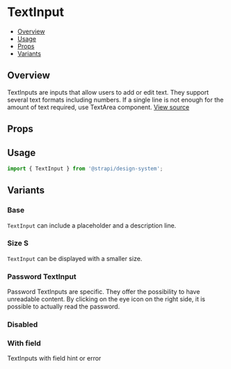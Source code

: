 

<Meta of={TextInputStories} />

# TextInput

- [Overview](#overview)
- [Usage](#usage)
- [Props](#props)
- [Variants](#variants)

## Overview

TextInputs are inputs that allow users to add or edit text. They support several text formats including numbers.
If a single line is not enough for the amount of text required, use TextArea component.
[View source](https://github.com/strapi/design-system/tree/main/packages/strapi-design-system/src/TextInput)

## Props

<ArgsTable of={TextInput} />

## Usage

```js
import { TextInput } from '@strapi/design-system';
```

<Canvas of={TextInputStories.Base} />

## Variants

### Base

`TextInput` can include a placeholder and a description line.

<Canvas of={TextInputStories.Base} />

### Size S

`TextInput` can be displayed with a smaller size.

<Canvas of={TextInputStories.SizeS} />

### Password TextInput

Password TextInputs are specific. They offer the possibility to have unreadable content. By clicking on the eye icon on
the right side, it is possible to actually read the password.

<Canvas of={TextInputStories.Password} />

### Disabled

<Canvas of={TextInputStories.Disabled} />

### With field

TextInputs with field hint or error

<Canvas of={TextInputStories.WithField} />

